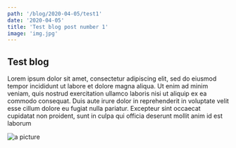 ---
path: '/blog/2020-04-05/test1'
date: '2020-04-05'
title: 'Test blog post number 1'
image: 'img.jpg'
---

## Test blog

Lorem ipsum dolor sit amet, consectetur adipiscing elit, sed do eiusmod tempor incididunt ut labore et dolore magna aliqua. Ut enim ad minim veniam, quis nostrud exercitation ullamco laboris nisi ut aliquip ex ea commodo consequat. Duis aute irure dolor in reprehenderit in voluptate velit esse cillum dolore eu fugiat nulla pariatur. Excepteur sint occaecat cupidatat non proident, sunt in culpa qui officia deserunt mollit anim id est laborum

![a picture](img.jpg 'a picture')
